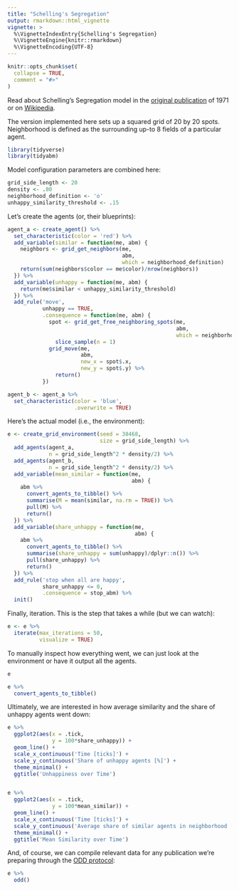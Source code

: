 ```yaml
---
title: "Schelling's Segregation"
output: rmarkdown::html_vignette
vignette: >
  %\VignetteIndexEntry{Schelling's Segregation}
  %\VignetteEngine{knitr::rmarkdown}
  %\VignetteEncoding{UTF-8}
---
```


```r
knitr::opts_chunk$set(
  collapse = TRUE,
  comment = "#>"
)
```

Read about Schelling's Segregation model in the [original publication](https://doi.org/10.1080%2F0022250x.1971.9989794) of 1971 or on [Wikipedia](https://en.wikipedia.org/wiki/Schelling%27s_model_of_segregation).

The version implemented here sets up a squared grid of 20 by 20 spots. Neighborhood is defined as the surrounding up-to 8 fields of a particular agent. 

```r
library(tidyverse)
library(tidyabm)
```

Model configuration parameters are combined here:

```r
grid_side_length <- 20
density <- .80
neighborhood_definition <- 'o'
unhappy_similarity_threshold <- .15
```

Let's create the agents (or, their blueprints):

```r
agent_a <- create_agent() %>%
  set_characteristic(color = 'red') %>%
  add_variable(similar = function(me, abm) {
    neighbors <- grid_get_neighbors(me, 
                                    abm, 
                                    which = neighborhood_definition)
    return(sum(neighbors$color == me$color)/nrow(neighbors))
  }) %>%
  add_variable(unhappy = function(me, abm) {
    return(me$similar < unhappy_similarity_threshold)
  }) %>%
  add_rule('move',
           unhappy == TRUE,
           .consequence = function(me, abm) {
             spot <- grid_get_free_neighboring_spots(me, 
                                                     abm,
                                                     which = neighborhood_definition) %>%
               slice_sample(n = 1)
             grid_move(me, 
                       abm,
                       new_x = spot$.x,
                       new_y = spot$.y) %>%
               return()
           })

agent_b <- agent_a %>%
  set_characteristic(color = 'blue',
                     .overwrite = TRUE)
```

Here's the actual model (i.e., the environment):

```r
e <- create_grid_environment(seed = 38468,
                             size = grid_side_length) %>%
  add_agents(agent_a,
             n = grid_side_length^2 * density/2) %>%
  add_agents(agent_b,
             n = grid_side_length^2 * density/2) %>%
  add_variable(mean_similar = function(me, 
                                       abm) {
    abm %>%
      convert_agents_to_tibble() %>%
      summarise(M = mean(similar, na.rm = TRUE)) %>%
      pull(M) %>%
      return()
  }) %>%
  add_variable(share_unhappy = function(me, 
                                        abm) {
    abm %>%
      convert_agents_to_tibble() %>%
      summarise(share_unhappy = sum(unhappy)/dplyr::n()) %>%
      pull(share_unhappy) %>%
      return()
  }) %>%
  add_rule('stop when all are happy',
           share_unhappy <= 0,
           .consequence = stop_abm) %>%
  init()
```

Finally, iteration. This is the step that takes a while (but we can watch):

```r
e <- e %>% 
  iterate(max_iterations = 50,
          visualize = TRUE)
```

To manually inspect how everything went, we can just look at the environment or have it output all the agents.

```r
e

e %>% 
  convert_agents_to_tibble()
```

Ultimately, we are interested in how average similarity and the share of unhappy agents went down:

```r
e %>% 
  ggplot2(aes(x = .tick,
              y = 100*share_unhappy)) +
  geom_line() +
  scale_x_continuous('Time [ticks]') +
  scale_y_continuous('Share of unhappy agents [%]') +
  theme_minimal() +
  ggtitle('Unhappiness over Time')


e %>% 
  ggplot2(aes(x = .tick,
              y = 100*mean_similar)) +
  geom_line() +
  scale_x_continuous('Time [ticks]') +
  scale_y_continuous('Average share of similar agents in neighborhood [%]') +
  theme_minimal() +
  ggtitle('Mean Similarity over Time')
```

And, of course, we can compile relevant data for any publication we're preparing through the [ODD protocol](https://doi.org/10.18564/jasss.4259):
```r
e %>% 
  odd()
```
